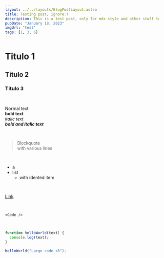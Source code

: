 ```yaml
---
layout: ../../layouts/BlogPostLayout.astro
title: Testing post, ignore:)
description: This is a test post, only for mdx style and other stuff testing
pubDate: "January 18, 2023"
imgUrl: "test"
tags: [1, 3, 6]
---
```


# Titulo 1<br />

## Titulo 2<br />

### Titulo 3

<br />

Normal text<br />
**bold text**<br />
_italic text_<br />
**_bold and italic text_**

<br />

> Blockquote<br />
> with various lines

<br />

- a
- list
  - with idented item

<br />

[Link](https://youtube.com/)

<br />

`<Code />`

<br />

```javascript
function helloWorld(text) {
  console.log(text);
}

helloWorld("Large code <3");
```

<br />
